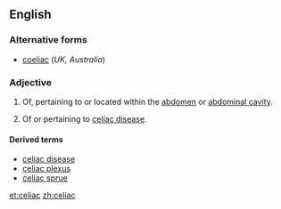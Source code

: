 ==English==

===Alternative forms===
*[[coeliac]] (''UK, Australia'')

===Adjective===
{{en-adj|-}}

# {{US|anatomy}} Of, pertaining to or located within the [[abdomen]] or [[abdominal cavity]].
# {{US|medicine}} Of or pertaining to [[celiac disease]].

====Derived terms====
* [[celiac disease]]
* [[celiac plexus]]
* [[celiac sprue]]

[[et:celiac]]
[[zh:celiac]]